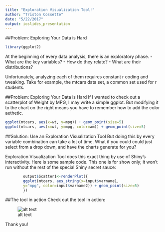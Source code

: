 ```yaml
---
title: "Exploration Visualization Tool!"
author: "Triston Cossette"
date: "5/22/2017"
output: ioslides_presentation
---
```


##Problem: Exploring Your Data is Hard
```r
library(ggplot2)
```
At the beginning of every data analysis, there is an exploratory phase.
- What are the key variables?
- How do they relate?
- What are their distributions?

Unfortunately, analyzing each of them requires constant r coding and tweaking. Take for example, the mtcars data set, a common set used for r students.


##Problem: Exploring Your Data is Hard
If I wanted to check out a scatterplot of Weight by MPG, I may write a simple ggplot.  But modifying it to the chart on the right means you have to remember how to add the color aethetic.

```r
ggplot(mtcars, aes(x=wt, y=mpg)) + geom_point(size=5)
ggplot(mtcars, aes(x=wt, y=mpg, color=am)) + geom_point(size=5)
```

##Solution: Use an Exploration Visualization Tool
But doing this by every variable combination can take a lot of time.  What if you could could just select from a drop down, and have the charts generate for you?

Exploration Visualization Tool does this exact thing by use of Shiny's interactivity.  Here is some sample code.  This one is for show only; it won't run without the rest of the special Shiny secret sauce:
```r
        output$Scatter1<-renderPlot({
        ggplot(mtcars, aes_string(x=input$varname1, 
        y="mpg", color=input$varname2)) + geom_point(size=5)
        })
```

##The tool in action
Check out the tool in action:

![alt text](https://raw.github.com/tico85/ExploreDataProduct/master/Explore.png)

Thank you!
